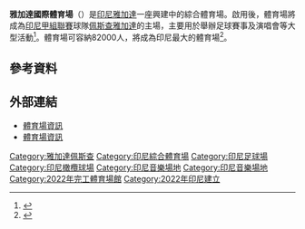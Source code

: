 {{Infobox stadium
| stadium_name      = 雅加達國際體育場
| fullname          = Jakarta International Stadium 
| image             = 
| location          = {{IDN}}[[雅加達|雅加達]]
| coordinates       = {{Coord|6|7|31.1|S|106|51|44.1|E|type:landmark|display=inline,title}}
| broke_ground      = {{Start date and age|2019|3|14}}
| built             = 2019年9月至2022年2月
| opened            = {{Start date and age|2022|3}} (試營運)<br>{{Start date and age|2022|4}} (盛大開幕)
| renovated         = 
| owner             = [[雅加達|雅加達首都特區]]政府
| operator          = [[佩斯查雅加達|佩斯查雅加達]]
| construction_cost = 4.08兆[[印尼盾|印尼盾]]
| architect         = PDW建築師事務所
| former_names      = 雅加達BMW體育場 (規劃時)
| tenants           = [[佩斯查雅加達|佩斯查雅加達]] (2022–)
| seating_capacity  = 82,000
|surface=[[Hybrid_grass|Hybrid grass]]
|main_contractors=Joint operation by PT WIKA Gedung, PT PP (Pembangunan Perumahan) and PT Jaya Konstruksi
}}

'''雅加達國際體育場'''（{{lang-en|Jakarta International Stadium}}）是[[印尼|印尼]][[雅加達|雅加達]]一座興建中的綜合體育場。啟用後，體育場將成為[[印尼甲組聯賽|印尼甲組聯賽]]球隊[[佩斯查雅加達|佩斯查雅加達]]的主場，主要用於舉辦足球賽事及演唱會等大型活動<ref>{{cite news|url=https://metro.tempo.co/read/1520028/jakpro-sebut-grup-bts-bakal-konser-di-jakarta-international-stadium-pada-2022|title=Jakpro Sebut Grup BTS Bakal Konser di Jakarta International Stadium pada 2022|work=Tempo|agency=Antara|location=Jakarta|date=2021-10-22|accessdate=2021-10-23|language=id}}</ref>。體育場可容納82000人，將成為印尼最大的體育場<ref>{{cite news |last1=Robbani |first1=Muhammad |title=Persija Nantikan Rampungnya Pembangunan Stadion JIS |url=https://sport.detik.com/sepakbola/liga-indonesia/d-5643441/persija-nantikan-rampungnya-pembangunan-stadion-jis |accessdate=2021-07-18 |work=Detik |location=Jakarta |date=2021-07-14 |language=id}}</ref>。

==參考資料==
{{reflist}}

==外部連結==
*[http://www.thejakartapost.com/news/2008/12/30/city-prepares-rp-245b-new-look-bmw-park-stadium.html 體育場資訊]
*[https://web.archive.org/web/20100114045223/http://thejakartaglobe.com/city/city-allocates-rp-245-billion-to-commence-construction-of-new-stadium-/303655 體育場資訊]

[[Category:雅加達佩斯查|Category:雅加達佩斯查]]
[[Category:印尼綜合體育場|Category:印尼綜合體育場]]
[[Category:印尼足球場|Category:印尼足球場]]
[[Category:印尼橄欖球場|Category:印尼橄欖球場]]
[[Category:印尼音樂場地|Category:印尼音樂場地]]
[[Category:印尼音樂場地|Category:印尼音樂場地]]
[[Category:2022年完工體育場館|Category:2022年完工體育場館]]
[[Category:2022年印尼建立|Category:2022年印尼建立]]
